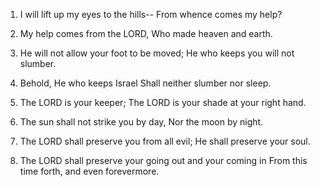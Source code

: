 
1. I will lift up my eyes to the hills-- From whence comes my help?

2. My help comes from the LORD, Who made heaven and earth.

3. He will not allow your foot to be moved; He who keeps you will not slumber.

4. Behold, He who keeps Israel Shall neither slumber nor sleep.

5. The LORD is your keeper; The LORD is your shade at your right hand.

6. The sun shall not strike you by day, Nor the moon by night.

7. The LORD shall preserve you from all evil; He shall preserve your soul.

8. The LORD shall preserve your going out and your coming in From this time forth, and even forevermore.


